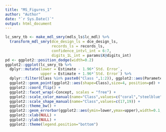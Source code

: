 ```yaml
---
title: "MS_Figures_1"
author: "Author"
date: "`r Sys.Date()`"
output: html_document
---
```


```r
lc_smry_tb <- make_mdl_smry(mdls_ls$lc_mdl) %>%
  transform_mdl_smry(dce_design_ls = dce_design_ls,
                     records_ls = records_ls,
                     confidence_intvl_int = 6:7,
                     digits_1L_int = params$X@digits_int)  
pd <- ggplot2::position_dodge(width=0.2)
ggplot2::ggplot(lc_smry_tb %>%
  dplyr::mutate(lower = Estimate - 1.96*`Std. Error`,
                upper = Estimate + 1.96*`Std. Error`) %>%
  dplyr::filter(Class %in% paste0("Class ",1:2)), ggplot2::aes(Parameter,Estimate, color=Class)) +
  ggplot2::geom_point(ggplot2::aes(shape=Class),size=4, position=pd) +
  ggplot2::coord_flip() +
  ggplot2::facet_wrap(~Concept, scales = "free") +
  ggplot2::scale_color_manual(name="Class",values=c("coral","steelblue")) +
  ggplot2::scale_shape_manual(name="Class",values=c(17,19)) +
  ggplot2::theme_bw() +
  ggplot2::geom_errorbar(ggplot2::aes(ymin=lower,ymax=upper),width=0.1,position=pd)  +
  ggplot2::xlab(NULL) +
  ggplot2::ylab(NULL) +
  ggplot2::theme(legend.position="bottom")
```
